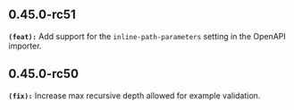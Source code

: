 
## 0.45.0-rc51
**`(feat):`** Add support for the `inline-path-parameters` setting in the OpenAPI importer.

## 0.45.0-rc50
**`(fix):`** Increase max recursive depth allowed for example validation.
